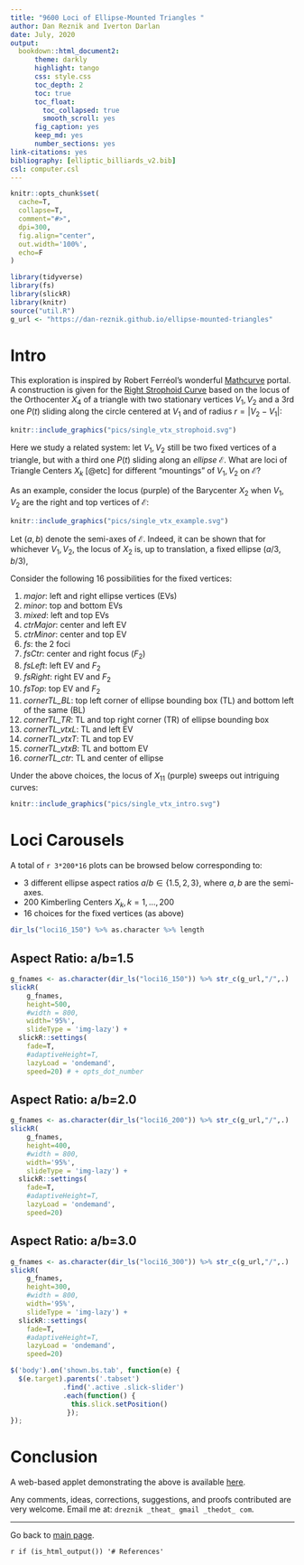 ```yaml
--- 
title: "9600 Loci of Ellipse-Mounted Triangles "
author: Dan Reznik and Iverton Darlan
date: July, 2020
output:
  bookdown::html_document2:
      theme: darkly
      highlight: tango
      css: style.css
      toc_depth: 2
      toc: true
      toc_float:
        toc_collapsed: true
        smooth_scroll: yes
      fig_caption: yes
      keep_md: yes
      number_sections: yes
link-citations: yes
bibliography: [elliptic_billiards_v2.bib]
csl: computer.csl
---
```


<!-- "default", "cerulean", "journal", "flatly", "darkly", "readable", "spacelab", "united", "cosmo", "lumen", "paper", "sandstone", "simplex", "yeti" -->

```r
knitr::opts_chunk$set(
  cache=T,
  collapse=T,
  comment="#>",
  dpi=300,
  fig.align="center",
  out.width='100%',
  echo=F
)
```

```r
library(tidyverse)
library(fs)
library(slickR)
library(knitr)
source("util.R")
g_url <- "https://dan-reznik.github.io/ellipse-mounted-triangles"
```

# Intro

This exploration is inspired by Robert Ferréol's wonderful [Mathcurve](https://mathcurve.com/index.htm) portal. A construction is given for the [Right Strophoid Curve]([https://mathcurve.com/courbes2d.gb/strophoiddroite/strophoiddroite.shtml) based on the locus of the Orthocenter $X_4$ of a triangle with two stationary vertices $V_1,V_2$ and a 3rd one $P(t)$ sliding along the circle centered at $V_1$ and of radius $r=|V_2-V_1|$:

```r
knitr::include_graphics("pics/single_vtx_strophoid.svg")
```

Here we study a related system: let $V_1,V_2$ still be two fixed vertices of a triangle, but with a third one $P(t)$ sliding along an *ellipse* $\mathcal{E}$. What are loci of Triangle Centers $X_k$ [@etc] for different "mountings" of $V_1,V_2$ on $\mathcal{E}$?

As an example, consider the locus (purple) of the Barycenter $X_2$ when $V_1,V_2$ are the right and top vertices of $\mathcal{E}$: 

```r
knitr::include_graphics("pics/single_vtx_example.svg")
```

Let $(a,b)$ denote the semi-axes of $\mathcal{E}$. Indeed, it can be shown that for whichever $V_1,V_2$, the locus of $X_2$ is, up to translation, a fixed ellipse $(a/3,b/3)$,

Consider the following 16 possibilities for the fixed vertices:

1. *major*: left and right ellipse vertices (EVs)
1. *minor*: top and bottom EVs
1. *mixed*: left and top EVs
1. *ctrMajor*: center and left EV
1. *ctrMinor*: center and top EV 
1. *fs*: the 2 foci
1. *fsCtr*: center and right focus ($F_2$)
1. *fsLeft*: left EV and $F_2$
1. *fsRight*: right EV and $F_2$
1. *fsTop*: top EV and $F_2$
1. *cornerTL_BL*: top left corner of ellipse bounding box (TL) and bottom left of the same (BL)
1. *cornerTL_TR*: TL and top right corner (TR) of ellipse bounding box
1. *cornerTL_vtxL*: TL and left EV
1. *cornerTL_vtxT*: TL and top EV
1. *cornerTL_vtxB*: TL and bottom EV
1. *cornerTL_ctr*: TL and center of ellipse

Under the above choices, the locus of $X_{11}$ (purple) sweeps out intriguing curves:

```r
knitr::include_graphics("pics/single_vtx_intro.svg")
```

# Loci Carousels {.tabset .tabset-fade .tabset-pills}

A total of `r 3*200*16` plots can be browsed below corresponding to:

+ 3 different ellipse aspect ratios $a/b\in\{1.5,2,3\}$, where $a,b$ are the semi-axes.
+ 200 Kimberling Centers $X_k,k=1,\ldots,200$
+ 16 choices for the fixed vertices (as above)

```r
dir_ls("loci16_150") %>% as.character %>% length
```

## Aspect Ratio: a/b=1.5 {-}
<!--
```r
cP1 <- htmlwidgets::JS("function(slick,index) {
                            return '<a>'+(index+1)+'</a>';
                       }")
opts_dot_number <- settings(
    initialSlide = 0,
    slidesToShow = 10,
    slidesToScroll = 10,
    focusOnSelect = TRUE,
    dots = TRUE,
    customPaging = cP1
    )
```
-->

<!--


slick_dots <- slickR(
  obj = nba_player_logo$uri,
  height = 100,
  width = "95%"
)
-->

```r
g_fnames <- as.character(dir_ls("loci16_150")) %>% str_c(g_url,"/",.)
slickR(
    g_fnames,
    height=500,
    #width = 800,
    width='95%',
    slideType = 'img-lazy') + 
  slickR::settings(
    fade=T,
    #adaptiveHeight=T,
    lazyLoad = 'ondemand',
    speed=20) # + opts_dot_number
```

## Aspect Ratio: a/b=2.0 {-}

```r
g_fnames <- as.character(dir_ls("loci16_200")) %>% str_c(g_url,"/",.)
slickR(
    g_fnames,
    height=400,
    #width = 800,
    width='95%',
    slideType = 'img-lazy') + 
  slickR::settings(
    fade=T,
    #adaptiveHeight=T,
    lazyLoad = 'ondemand',
    speed=20)
```

## Aspect Ratio: a/b=3.0 {-}

```r
g_fnames <- as.character(dir_ls("loci16_300")) %>% str_c(g_url,"/",.)
slickR(
    g_fnames,
    height=300,
    #width = 800,
    width='95%',
    slideType = 'img-lazy') + 
  slickR::settings(
    fade=T,
    #adaptiveHeight=T,
    lazyLoad = 'ondemand',
    speed=20)
```

```js
$('body').on('shown.bs.tab', function(e) {
  $(e.target).parents('.tabset')
             .find('.active .slick-slider')
             .each(function() {
               this.slick.setPosition()
              });
});
```

# Conclusion

A web-based applet demonstrating the above is available [here](https://www.wolframcloud.com/objects/user-abf31092-d7c1-4e49-8701-dc65d547b021/locus%20vertex%20ellipse%20single%20v1).

Any comments, ideas, corrections, suggestions, and proofs contributed are very welcome. Email me at: `dreznik _theat_ gmail _thedot_ com`.

***

Go back to [main page](index.html).

`r if (is_html_output()) '# References'`
